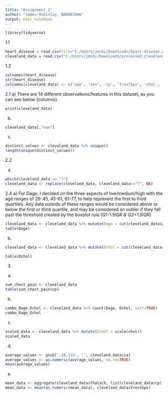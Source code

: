 ---
title: "Assignment 1"
author: "James McKinlay, B00867096"
output: html_notebook
---

```{r}
library(tidyverse)
```

1.1
```{r}
heart_disease = read.csv(file="C:/Users/jmcki/Downloads/heart-disease.names", sep = '\t')
cleveland_data = read.csv("C:/Users/jmcki/Downloads/processed.cleveland.data", header=FALSE)
```
1.2
```{r}
colnames(heart_disease) 
str(heart_disease)
colnames(cleveland_data) <- c('age', 'sex', 'cp', 'trestbps', 'chol', 'fbs', 'restecg', 'thalach', 'exang', 'oldpeak', 'slope', 'ca', 'thal', 'num')

```
2.1
a) There are 14 different observations/features in this dataset, as you can see below (columns).
```{r}
print(cleveland_data)
```
b)
```{r}
cleveland_data[,"num"]
```
c)
```{r}
distinct_values <- cleveland_data %>% unique()
length(unique(distinct_values))
```

2.2

a)
```{r}
which(cleveland_data == "?")
cleveland_data <- replace(cleveland_data, cleveland_data=="?", NA)

```

2.4
a) For Dage, I decided on the three aspects of low/medium/high with the age ranges of 29-45, 45-61, 61-77, to help represent the first to third quartiles.  Any data outside of these ranges would be considered above or below the first or third quartile, and may be considered an outlier if they fall past the threshold created by the boxplot rule (Q1-1.5*IQR & Q3+1.5*IQR)
```{r}
cleveland_data <- cleveland_data %>% mutate(Dage = cut(cleveland_data$age, 3, labels=c("low (29-45)", "medium(45-61)", "high(61-77")))
table(Dage)
```

b)
```{r}
cleveland_data <- cleveland_data %>% mutate(Dchol = cut(cleveland_data$chol, 4, labels=c("low", "normal", "high", "abnormally high")))

table(Dchol)
```
3.
a.
```{r}
sum_chest_pain <- cleveland_data
table(sum_chest_pain$cp)
```
b.
```{r}
combo_Dage_Dchol <- cleveland_data %>% count(Dage, Dchol, sort=TRUE)
combo_Dage_Dchol
```

c.
```{r}

scaled_data <- cleveland_data %>% mutate(Schol = scale(chol))
scaled_data
```
d.
```{r}
average_values <- gsub('.{0,1}$', '', cleveland_data$ca)
average_values <- as.numeric(average_values, na.rm=TRUE)
mean(average_values)

```
e.
```{r}
mean_data <- aggregate(cleveland_data$thalach, list(cleveland_data$cp), mean)
mean_data <- mean(as.numeric(mean_data), cleveland_data$trestbps)
```


